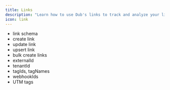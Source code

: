 ```yaml
---
title: Links
description: "Learn how to use Dub's links to track and analyze your link performance."
icon: link
---
```


- link schema
- create link
- update link
- upsert link
- bulk create links
- externalId
- tenantId
- tagIds, tagNames
- webhookIds
- UTM tags
